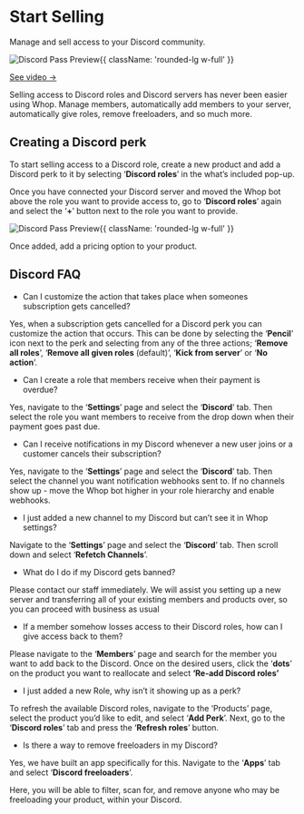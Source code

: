 
<HeroPattern />

<div className='lead'>

# Start Selling

Manage and sell access to your Discord community.

![Discord Pass Preview](https://i.imgur.com/zXksHkW.png){{ className: 'rounded-lg w-full' }}

[See video → ]()

Selling access to Discord roles and Discord servers has never been easier using Whop. Manage members, automatically add members to your server, automatically give roles, remove freeloaders, and so much more. 

## Creating a Discord perk

To start selling access to a Discord role, create a new product and add a Discord perk to it by selecting ‘**Discord roles**’ in the what’s included pop-up. 

Once you have connected your Discord server and moved the Whop bot above the role you want to provide access to, go to ‘**Discord roles**’ again and select the ‘**+**’ button next to the role you want to provide.

![Discord Pass Preview](https://cdn.discordapp.com/attachments/1060606572746768526/1066118046206406756/DIscordPerk.gif){{ className: 'rounded-lg w-full' }}

Once added, add a pricing option to your product.

## Discord FAQ

- Can I customize the action that takes place when someones subscription gets cancelled?

Yes, when a subscription gets cancelled for a Discord perk you can customize the action that occurs. This can be done by selecting the ‘**Pencil**’ icon next to the perk and selecting from any of the three actions; ‘**Remove all roles**’, ‘**Remove all given roles** (default)’, ‘**Kick from server**’ or ‘**No action**’. 

- Can I create a role that members receive when their payment is overdue?

Yes, navigate to the ‘**Settings**’ page and select the ‘**Discord**’ tab. Then select the role you want members to receive from the drop down when their payment goes past due.

- Can I receive notifications in my Discord whenever a new user joins or a customer cancels their subscription?

Yes, navigate to the ‘**Settings**’ page and select the ‘**Discord**’ tab. Then select the channel you want notification webhooks sent to. If no channels show up  - move the Whop bot higher in your role hierarchy and enable webhooks.

- I just added a new channel to my Discord but can’t see it in Whop settings?

Navigate to the ‘**Settings**’ page and select the ‘**Discord**’ tab. Then scroll down and select ‘**Refetch Channels**’. 

- What do I do if my Discord gets banned?

Please contact our staff immediately. We will assist you setting up a new server and transferring all of your existing members and products over, so you can proceed with business as usual

- If a member somehow losses access to their Discord roles, how can I give access back to them?

Please navigate to the ‘**Members**’ page and search for the member you want to add back to the Discord. Once on the desired users, click the ‘**dots**’ on the product you want to reallocate and select **‘Re-add Discord roles’**

- I just added a new Role, why isn’t it showing up as a perk?

To refresh the available Discord roles, navigate to the ‘Products’ page, select the product you’d like to edit, and select ‘**Add Perk**’. Next, go to the ‘**Discord roles**’ tab and press the ‘**Refresh roles**’ button.

- Is there a way to remove freeloaders in my Discord?

Yes, we have built an app specifically for this. Navigate to the ‘**Apps**’ tab and select ‘**Discord freeloaders**’. 

Here, you will be able to filter, scan for, and remove anyone who may be freeloading your product, within your Discord.

</div>